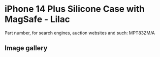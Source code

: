 # iPhone 14 Plus Silicone Case with MagSafe - Lilac

Part number, for search engines, auction websites and such: MPT83ZM/A

## Image gallery

<div style={{ width: "768px" }}>
  <GalleryComponent
    images={[
      {
        original: "/everysource/MPT83",
        thumbnail: "/everypreview/MPT83",
      },
      {
        original: "/everysource/MPT83_AV1",
        thumbnail: "/everypreview/MPT83_AV1",
      },
      {
        original: "/everysource/MPT83_AV2",
        thumbnail: "/everypreview/MPT83_AV2",
      },
      {
        original: "/everysource/MPT83_AV3",
        thumbnail: "/everypreview/MPT83_AV3",
      },
      {
        original: "/everysource/MPT83_AV4",
        thumbnail: "/everypreview/MPT83_AV4",
      }
    ]}
  />
</div>